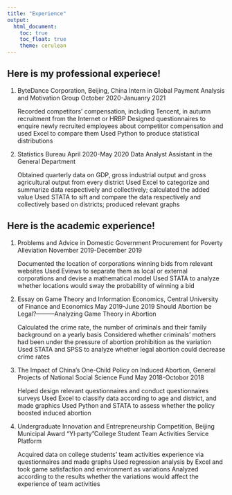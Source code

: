 ```yaml
---
title: "Experience"
output: 
  html_document:
    toc: true
    toc_float: true
    theme: cerulean
---
```


## Here is my professional experiece!
1.
  ByteDance Corporation, Beijing, China
  Intern in Global Payment Analysis and Motivation Group
  October 2020-Januanry 2021


  Recorded competitors’ compensation, including Tencent, in autumn recruitment from the Internet or HRBP
  Designed questionnaires to enquire newly recruited employees about competitor compensation and used Excel to compare them
  Used Python to produce statistical distributions

2.
  Statistics Bureau 
  April 2020-May 2020
  Data Analyst Assistant in the General Department


  Obtained quarterly data on GDP, gross industrial output and gross agricultural output from every district
  Used Excel to categorize and summarize data respectively and collectively; calculated the added value
  Used STATA to sift and compare the data respectively and collectively based on districts; produced relevant graphs

## Here is the academic experience!

1.
  Problems and Advice in Domestic Government Procurement for Poverty Alleviation
  November 2019-December 2019

  Documented the location of corporations winning bids from relevant websites
  Used Eviews to separate them as local or external corporations and devise a mathematical model
  Used STATA to analyze whether locations would sway the probability of winning a bid

2.
  Essay on Game Theory and Information Economics, Central University of Finance and Economics
  May 2019-June 2019
  Should Abortion be Legal?———Analyzing Game Theory in Abortion

  Calculated the crime rate, the number of criminals and their family background on a yearly basis
  Considered whether criminals’ mothers had been under the pressure of abortion prohibition as the variation
  Used STATA and SPSS to analyze whether legal abortion could decrease crime rates

3.
   The Impact of China’s One-Child Policy on Induced Abortion, General Projects of National Social Science Fund
  May 2018-Octobor 2018 

  Helped design relevant questionnaires and conduct questionnaires surveys
  Used Excel to classify data according to age and district, and made graphics
  Used Python and STATA to assess whether the policy boosted induced abortion

4.
  Undergraduate Innovation and Entrepreneurship Competition, Beijing Municipal Award
  “YI·party”College Student Team Activities Service Platform


  Acquired data on college students’ team activities experience via questionnaires and made graphs
  Used regression analysis by Excel and took game satisfaction and environment as variations
  Analyzed according to the results whether the variations would affect the experience of team activities